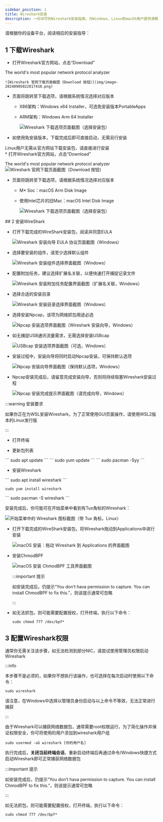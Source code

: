 ```yaml
---
sidebar_position: 1
title: Wireshark安装
description: 一份详尽的Wireshark安装指南，为Windows、Linux和macOS用户提供清晰的下载与安装指导。文档引导用户访问Wireshark官网，根据不同系统架构选择合适的安装包，并对安装过程中的关键步骤和注意事项进行了详细说明，旨在帮助用户顺利完成安装。
---
```


请根据你的设备平台，阅读相应的安装指导：

## 1 下载Wireshark
<Tabs className="unique-tabs"  groupId="operating-systems">
  <TabItem value="Windows">

* 打开Wireshark官方网站，点击“Download”

<LinkCard title="Wireshark官方网站" url="https://www.wireshark.org/"  icon="https://www.wireshark.org/assets/icons/wireshark-fin@2x.png">The world's most popular network protocol analyzer</LinkCard>
<br/>

    ![Wireshark 官网下载页面截图（Download 按钮）](img/image-20240905022017410.png)

* 页面将跳转至下载选项，请根据系统情况选择对应版本
  * X86架构：Windows x64 Installer，可选免安装版本PortableApps

  * ARM架构：Windows Arm 64 Installer

    ![Wireshark 下载选项页面截图（选择安装包）](img/image-20240905022127355.png)

* 如使用免安装版本，下载完成后即可直接启动，无需另行安装

</TabItem>
<TabItem value="Linux">
Linux用户无需从官方网站下载安装包，请直接进行安装

</TabItem>
<TabItem value="macOS">
<Alert
message="该文档存在待解决问题"
type="warning"
showIcon
description="由于助教没有macOS设备，无法测试教程的有效性，如遇到问题请联系助教更正，感谢理解"
/>
<br/>
* 打开Wireshark官方网站，点击“Download”

<LinkCard title="Wireshark官方网站" url="https://www.wireshark.org/"   icon="https://www.wireshark.org/assets/icons/wireshark-fin@2x.png">The world's most popular network protocol analyzer</LinkCard>
<br/>
  ![Wireshark 官网下载页面截图（Download 按钮）](img/image-20240905022017410.png)

* 页面将跳转至下载选项，请根据系统情况选择对应版本
  * M* Soc：macOS Arm Disk Image

  * 使用Intel芯片的旧Mac：macOS Intel Disk Image

    ![Wireshark 下载选项页面截图（选择安装包）](img/image-20240905022127355.png)

</TabItem>
</Tabs>
##  2 安装WireShark

<Tabs className="unique-tabs"  groupId="operating-systems">
  <TabItem value="Windows">

* 打开下载完成的WireShark安装包，阅读并同意EULA

  ![Wireshark 安装向导 EULA 协议页面截图（Windows）](img/image-20240905022644185.png)

* 选择要安装的组件，请至少选择默认组件

  ![Wireshark 安装组件选择界面截图（Windows）](img/image-20240905022618017.png)

* 配置附加任务，建议选择扩展名关联，以便快速打开捕捉记录文件

  ![Wireshark 安装附加任务配置界面截图（扩展名关联，Windows）](img/image-20240905022750428.png)

* 选择合适的安装目录

  ![Wireshark 安装目录选择界面截图（Windows）](img/image-20240905022915255.png)

* 选择安装Npcap，该项为网络抓包用途必选

  ![Npcap 安装选项界面截图（Wireshark 安装向导，Windows）](img/image-20240905022950288.png)

* 如无捕捉USB通讯流量需求，无需选择安装USBcap

  ![USBcap 安装选项界面截图（可选，Windows）](img/image-20240905023107622.png)

* 安装过程中，安装向导将同时启动Npcap安装，可保持默认选项

  ![Npcap 安装向导界面截图（保持默认选项，Windows）](img/image-20240905023214089.png)

* Npcap安装完成后，请留意完成安装向导，否则将持续阻塞Wireshark安装过程

  ![Npcap 安装完成提示界面截图（请完成向导，Windows）](img/image-20240905023414829.png)


</TabItem>
<TabItem value="Linux">

:::warning 安装要求

如果你正在为WSL安装Wireshark，为了正常使用GUI页面操作，请使用WSL2版本的Linux发行版

:::


* 打开终端

* 更新包列表

<Tabs className="unique-tabs"  groupId="operating-systems">
  <TabItem value="基于Debian(Ubuntu, Mint, Kali Linux等)">
    ```
    sudo apt update
    ```
  </TabItem>
  <TabItem value="基于Red Hat(Fedora, CentOS, RHEL等)">
    ```
    sudo yum update
    ```
  </TabItem>
    <TabItem value="基于Arch Linux">
  ```
  sudo pacman -Syy
  ```
  </TabItem>
</Tabs>

* 安装Wireshark

<Tabs className="unique-tabs"  groupId="distros">
  <TabItem value="基于Debian(Ubuntu, Mint, Kali Linux等)">
    ```
    sudo apt install wireshark
    ```
  </TabItem>
  <TabItem value="基于Red Hat(Fedora, CentOS, RHEL等)">

  ```
  sudo yum install wireshark
  ```
  </TabItem>
  <TabItem value="基于Arch Linux">
  ```
  sudo pacman -S wireshark
  ```
  </TabItem>
</Tabs>


安装完成后，你可能可在开始菜单中看到有Tux角标的Wireshark：

![开始菜单中的 Wireshark 图标截图（带 Tux 角标，Linux）](img/image-20240905025149526.png)

</TabItem>
<TabItem value="macOS">


* 打开下载完成的WireShark安装包，将Wireshark拖动到Applications中进行安装

  ![macOS 安装：拖动 Wireshark 到 Applications 的界面截图](img/image-20240905030522318.png)

* 安装ChmodBPF

  ![macOS 安装 ChmodBPF 工具界面截图](img/image-20240905030602591.png)

  :::important 提示

  如安装完成后，仍提示“You don’t hava permission to capture. You can install ChmodBPF to fix this.”，则该提示通常可忽略

  :::

* 如无法抓包，则可能需要配置授权，打开终端，执行以下命令：

  ```
  sudo chmod 777 /dev/bpf*
  ```

</TabItem>
</Tabs>

## 3 配置Wireshark权限
<Tabs className="unique-tabs"  groupId="operating-systems">
  <TabItem value="Windows">

通常你无需关注该步骤，如无法检测到部分NIC，请尝试使用管理员权限启动Wireshark

</TabItem>
<TabItem value="Linux">

:::info

本步骤不是必须的，如果你不想执行该操作，也可选择在每次启动时使用以下命令：

```
sudo wireshark
```

请注意，在Windows中选择以管理员身份启动与以上命令不等效，无法正常进行捕获

:::

由于Wireshark可以捕获网络数据包，通常需要root权限运行，为了简化操作并保证权限安全，你可将使用的用户添加到wireshark用户组

```
sudo usermod -aG wireshark [你的用户名]
```

执行完成后，**关闭当前终端会话**，重新启动终端后再通过命令/Windows快捷方式启动Wireshark即可正常捕获网络数据包
</TabItem>
<TabItem value="macOS">


  :::important 提示

  如安装完成后，仍提示“You don’t hava permission to capture. You can install ChmodBPF to fix this.”，则该提示通常可忽略

  :::

如无法抓包，则可能需要配置授权，打开终端，执行以下命令：

  ```
  sudo chmod 777 /dev/bpf*
  ```

</TabItem>
</Tabs>